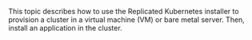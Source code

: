 This topic describes how to use the Replicated Kubernetes installer to provision a cluster in a virtual machine (VM) or bare metal server. Then, install an application in the cluster.